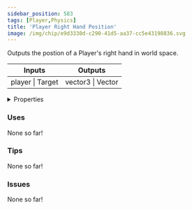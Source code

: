 ```yaml
---
sidebar_position: 583
tags: [Player,Physics]
title: 'Player Right Hand Position'
image: /img/chip/e9d3330d-c290-41d5-aa37-cc5e43198836.svg
---
```


Outputs the postion of a Player's right hand in world space.



<IChip uuid="e9d3330d-c290-41d5-aa37-cc5e43198836"/>

<table><thead><tr><th>Inputs</th><th>Outputs</th></tr></thead><tbody><tr><td>player | Target</td><td>vector3 | Vector</td></tr></tbody></table>

<details>
  <summary>Properties</summary>
  <div>
    <div>
    <table>
      <tbody>
        <tr>
          <td>Is beta required?</td>
          <td>No</td>
        </tr>
        <tr>
          <td>Is chip a trolling risk?</td>
          <td>No</td>
        </tr>
        <tr>
          <td>Is chip a role assignment risk?</td>
          <td>No</td>
        </tr>
        <tr>
          <td>Chip UUID</td>
          <td>e9d3330d-c290-41d5-aa37-cc5e43198836</td>
        </tr>
        <tr>
          <td>Room availability</td>
          <td>Available everywhere</td>
        </tr>
      </tbody>
    </table>
    </div>
  </div>
</details>

### Uses

None so far!

### Tips

None so far!

### Issues

None so far!
